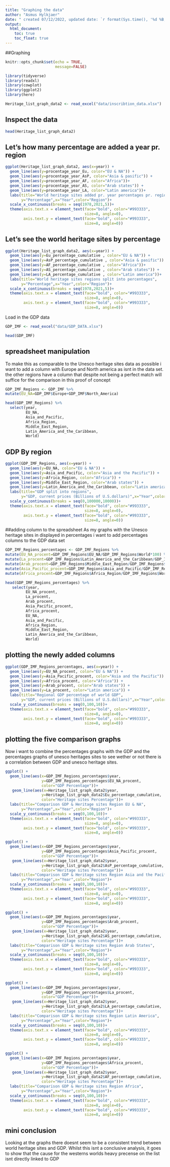 ---
title: "Graphing the data"
author: "Asmus Hylkjaer"
date: " created 07/12/2022, updated date: `r format(Sys.time(), '%d %B, %Y')`"
output: 
  html_document:
    toc: true
    toc_float: true
---
##Graphing
```{r setup, include=FALSE}
knitr::opts_chunk$set(echo = TRUE,
                      message=FALSE)
```

```{r library}
library(tidyverse)
library(readxl)
library(cowplot)
library(ggplot2)
library(here)
```


```{r load-data}
Heritage_list_graph_data2 <- read_excel("data/inscribtion_data.xlsx")

```

## Inspect the data
```{r inspect}
head(Heritage_list_graph_data2)
```
## Let's how many percentage are added a year pr. region
```{r plot-yearly-percentage, eval = TRUE}
ggplot(Heritage_list_graph_data2, aes(x=year)) + 
  geom_line(aes(y=procentage_year_Eu, color="EU & NA")) + 
  geom_line(aes(y=procentage_year_AsP, color="Asia & pasific")) + 
  geom_line(aes(y=procentage_year_AF, color="Africa"))+
  geom_line(aes(y=procentage_year_AS, color="Arab states")) + 
  geom_line(aes(y=procentage_year_LA, color="Latin america"))+
  labs(title="World heritage sites added pr. year percentages pr. region",
       y="Percentage",x="Year",color="Region")+
  scale_x_continuous(breaks = seq(1978,2021,5))+
  theme(axis.text.x = element_text(face="bold", color="#993333", 
                                   size=8, angle=0),
        axis.text.y = element_text(face="bold", color="#993333", 
                                   size=8, angle=0))

```


## Let's see the world heritage sites by percentage
```{r plot-cumulative-percentage, eval = TRUE}
ggplot(Heritage_list_graph_data2, aes(x=year)) + 
  geom_line(aes(y=Eu_percentage_cumulative , color="EU & NA")) + 
  geom_line(aes(y=AsP_percentage_cumulative , color="Asia & pasific")) + 
  geom_line(aes(y=AF_percentage_cumulative , color="Africa"))+
  geom_line(aes(y=AS_percentage_cumulative , color="Arab states")) + 
  geom_line(aes(y=LA_percentage_cumulative , color="Latin america"))+
  labs(title="World heritage sites regions split into percentages",
       y="Percentage",x="Year",color="Region")+
  scale_x_continuous(breaks = seq(1978,2021,5))+
  theme(axis.text.x = element_text(face="bold", color="#993333", 
                                   size=8, angle=0),
        axis.text.y = element_text(face="bold", color="#993333", 
                                   size=8, angle=0))

```
Load in the GDP data
```{r gdp}
GDP_IMF <- read_excel("data/GDP_DATA.xlsx")
```

```{r check the original document}
head(GDP_IMF)
```
## spreadsheet manipulation
To make this as comparable to the Unesco heritage sites data as possible i want to add a column with Europe and North america as isnt in the data set.
the other regions have a column that despite not being a perfect match will suffice for the comparison in this proof of concept
```{r creation of new colums}
GDP_IMF_Regions <- GDP_IMF %>% 
mutate(EU_NA=GDP_IMF$Europe+GDP_IMF$North_America)
```

```{r check data}
head(GDP_IMF_Regions) %>% 
  select(year,
         EU_NA,
         Asia_and_Pacific,
         Africa_Region,
         Middle_East_Region,
         Latin_America_and_the_Caribbean,
         World)
```

## GDP By region
```{r gdp-plotting}
ggplot(GDP_IMF_Regions, aes(x=year)) + 
  geom_line(aes(y=EU_NA, color="EU & NA")) + 
  geom_line(aes(y=Asia_and_Pacific, color="Asia and the Pacific")) +
  geom_line(aes(y=Africa_Region, color="Africa")) +
  geom_line(aes(y=Middle_East_Region, color="Arab states")) +
  geom_line(aes(y=Latin_America_and_the_Caribbean, color="Latin america")) +
  labs(title="GDP split into regions",
       y="GDP, current prices (Billions of U.S.dollars)",x="Year",color="Region")+
  scale_y_continuous(breaks = seq(0,100000,10000))+
  theme(axis.text.x = element_text(face="bold", color="#993333", 
                                   size=8, angle=0),
        axis.text.y = element_text(face="bold", color="#993333", 
                                   size=8, angle=0))
```
##adding column to the spreadsheet
As my graphs with the Unesco heritage sites in displayed in percentages i want to add percentages columns to the GDP data set
```{r creation of new colums for percentages}
GDP_IMF_Regions_percentages <- GDP_IMF_Regions %>% 
mutate(EU_NA_procent=GDP_IMF_Regions$EU_NA/GDP_IMF_Regions$World*100) %>% 
mutate(La_procent=GDP_IMF_Regions$Latin_America_and_the_Caribbean/GDP_IMF_Regions$World*100) %>% 
mutate(Arab_procent=GDP_IMF_Regions$Middle_East_Region/GDP_IMF_Regions$World*100) %>% 
mutate(Asia_Pacific_procent=GDP_IMF_Regions$Asia_and_Pacific/GDP_IMF_Regions$World*100) %>% 
mutate(Africa_procent=GDP_IMF_Regions$Africa_Region/GDP_IMF_Regions$World*100)
```


```{r check data2}
head(GDP_IMF_Regions_percentages) %>% 
   select(year,
         EU_NA_procent,
         La_procent,
         Arab_procent,
         Asia_Pacific_procent,
         Africa_procent,
         EU_NA,
         Asia_and_Pacific,
         Africa_Region,
         Middle_East_Region,
         Latin_America_and_the_Caribbean,
         World)
```
## plotting the newly added columns
```{r gdp-plotting-percentages}
ggplot(GDP_IMF_Regions_percentages, aes(x=year)) + 
  geom_line(aes(y=EU_NA_procent, color="EU & NA")) + 
  geom_line(aes(y=Asia_Pacific_procent, color="Asia and the Pacific")) +
  geom_line(aes(y=Africa_procent, color="Africa")) +
  geom_line(aes(y=Arab_procent, color="Arab states")) +
  geom_line(aes(y=La_procent, color="Latin america")) +
  labs(title="Regional GDP percentage of world GDP",
       y="GDP, current prices (Billions of U.S.dollars)",x="Year",color="Region")+
  scale_y_continuous(breaks = seq(0,100,10))+
  theme(axis.text.x = element_text(face="bold", color="#993333", 
                                   size=8, angle=0),
        axis.text.y = element_text(face="bold", color="#993333", 
                                   size=8, angle=0))
```

## plotting the five comparison graphs
Now i want to combine the percentages graphs with the GDP and the percentages graphs of unesco heritages sites to see wether or not there is a correlation between GDP and unesco heritage sites.

```{r Europe and North america GDP & heritage sites}
ggplot() +
  geom_line(aes(x=GDP_IMF_Regions_percentages$year,
                y=GDP_IMF_Regions_percentages$EU_NA_procent, 
                color="GDP Percentage"))+
   geom_line(aes(x=Heritage_list_graph_data2$year,
                y=Heritage_list_graph_data2$Eu_percentage_cumulative, 
                color="Heritage sites Percentage"))+
  labs(title="Comparison GDP & Heritage sites Region EU & NA",
       y="Percentage",x="Year",color="Region")+
  scale_y_continuous(breaks = seq(0,100,10))+
  theme(axis.text.x = element_text(face="bold", color="#993333", 
                                   size=8, angle=0),
        axis.text.y = element_text(face="bold", color="#993333", 
                                   size=8, angle=0))
```

```{r Asia and Pacific GDP & heritage sites}
ggplot() +
  geom_line(aes(x=GDP_IMF_Regions_percentages$year,
                y=GDP_IMF_Regions_percentages$Asia_Pacific_procent, 
                color="GDP Percentage"))+
   geom_line(aes(x=Heritage_list_graph_data2$year,
                y=Heritage_list_graph_data2$AsP_percentage_cumulative, 
                color="Heritage sites Percentage"))+
  labs(title="Comparison GDP & Heritage sites Region Asia and the Pacific",
       y="Percentage",x="Year",color="Region")+
  scale_y_continuous(breaks = seq(0,100,10))+
  theme(axis.text.x = element_text(face="bold", color="#993333", 
                                   size=8, angle=0),
        axis.text.y = element_text(face="bold", color="#993333", 
                                   size=8, angle=0))
```
```{r Arab States GDP & heritage sites}
ggplot() +
  geom_line(aes(x=GDP_IMF_Regions_percentages$year,
                y=GDP_IMF_Regions_percentages$Arab_procent, 
                color="GDP Percentage"))+
   geom_line(aes(x=Heritage_list_graph_data2$year,
                y=Heritage_list_graph_data2$AS_percentage_cumulative, 
                color="Heritage sites Percentage"))+
  labs(title="Comparison GDP & Heritage sites Region Arab States",
       y="Percentage",x="Year",color="Region")+
  scale_y_continuous(breaks = seq(0,100,10))+
  theme(axis.text.x = element_text(face="bold", color="#993333", 
                                   size=8, angle=0),
        axis.text.y = element_text(face="bold", color="#993333", 
                                   size=8, angle=0))
```
```{r Latin America GDP & heritage sites}
ggplot() +
  geom_line(aes(x=GDP_IMF_Regions_percentages$year,
                y=GDP_IMF_Regions_percentages$La_procent, 
                color="GDP Percentage"))+
   geom_line(aes(x=Heritage_list_graph_data2$year,
                y=Heritage_list_graph_data2$LA_percentage_cumulative, 
                color="Heritage sites Percentage"))+
  labs(title="Comparison GDP & Heritage sites Region Latin America",
       y="Percentage",x="Year",color="Region")+
  scale_y_continuous(breaks = seq(0,100,10))+
  theme(axis.text.x = element_text(face="bold", color="#993333", 
                                   size=8, angle=0),
        axis.text.y = element_text(face="bold", color="#993333", 
                                   size=8, angle=0))
```

```{r Africa GDP & heritage sites}
ggplot() +
  geom_line(aes(x=GDP_IMF_Regions_percentages$year,
                y=GDP_IMF_Regions_percentages$Africa_procent, 
                color="GDP Percentage"))+
   geom_line(aes(x=Heritage_list_graph_data2$year,
                y=Heritage_list_graph_data2$AF_percentage_cumulative, 
                color="Heritage sites Percentage"))+
  labs(title="Comparison GDP & Heritage sites Region Africa",
       y="Percentage",x="Year",color="Region")+
  scale_y_continuous(breaks = seq(0,100,10))+
  theme(axis.text.x = element_text(face="bold", color="#993333", 
                                   size=8, angle=0),
        axis.text.y = element_text(face="bold", color="#993333", 
                                   size=8, angle=0))
```

## mini conclusion
Looking at the graphs there doesnt seem to be a consistent trend between world heritage sites and GDP. Whilst this isnt a conclusive analysis, it goes to show that the cause for the westerns worlds heavy precense on the list isnt directly linked to GDP